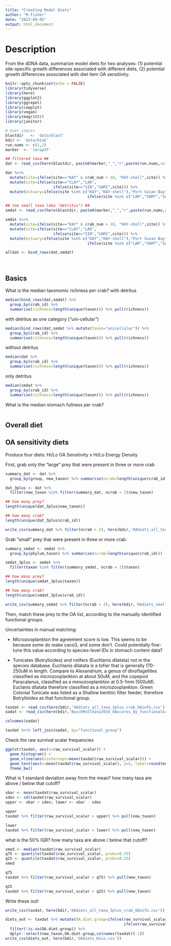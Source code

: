 ```yaml
---
title: "Creating Model Diets"
author: "M Fisher"
date: "2023-09-05"
output: html_document
---
```


# Description

From the dDNA data, summarize model diets for two analyses: (1) potential site-specific growth differences associated with different diets, (2) potential growth differences associated with diet item OA sensitivity.


```r
knitr::opts_chunk$set(echo = FALSE)
library(tidyverse)
library(here)
library(ggplot2)
library(ggrepel)
library(cowplot)
library(vegan)
library(magrittr)
library(janitor)

# User inputs
blastdir   <- 'data/blast'
bdir <- 'data/bioE'
run.nums <- c(1,2)
marker  <- 'lerayXT'
```

```r
## filtered taxa ##
dat <- read_csv(here(blastdir, paste0(marker,"_","r",paste(run.nums,collapse="-"),"_sample_taxonomy_filtered2_uniqueTaxa.csv")))

dat %<>%
  mutate(site=ifelse(site=="KAY" & crab_num > 18, "KAY-shell",site)) %>%
  mutate(site=ifelse(site=="CLAY","LAR",
                     ifelse(site=="SIN","SAMI",site))) %>%
  mutate(estuary=ifelse(site %in% c("KAY","KAY-shell"),"Port Susan Bay",
                                    ifelse(site %in% c("LAR","SAMT","SAMI"), "Samish Bay","Padilla Bay")))

## too small taxa (aka "detritus") ##
smdat <- read_csv(here(blastdir, paste0(marker,"_","r",paste(run.nums,collapse="-"),"_sample_taxonomy_SmallTaxa_uniqueTaxa.csv")))  

smdat %<>%
  mutate(site=ifelse(site=="KAY" & crab_num > 18, "KAY-shell",site)) %>%
  mutate(site=ifelse(site=="CLAY","LAR",
                     ifelse(site=="SIN","SAMI",site))) %>%
  mutate(estuary=ifelse(site %in% c("KAY","KAY-shell"),"Port Susan Bay",
                                    ifelse(site %in% c("LAR","SAMT","SAMI"), "Samish Bay","Padilla Bay")))

alldat <- bind_rows(dat,smdat)
```
<br>

## Basics

What is the median taxonomic richness per crab?
with detritus
```r
median(bind_rows(dat,smdat) %>%
  group_by(crab_id) %>%
  summarise(richness=length(unique(taxon))) %>% pull(richness))
```
with detritus as one category ("uni-cellular")
```r
median(bind_rows(dat,smdat %>% mutate(taxon="unicellular")) %>%
  group_by(crab_id) %>%
  summarise(richness=length(unique(taxon))) %>% pull(richness))
```

without detritus
```r
median(dat %>%
  group_by(crab_id) %>%
  summarise(richness=length(unique(taxon))) %>% pull(richness))
```
only detritus
```r
median(smdat %>%
  group_by(crab_id) %>%
  summarise(richness=length(unique(taxon))) %>% pull(richness))
```

What is the median stomach fullness per crab?
```r
```


## Overall diet





## OA sensitivity diets

Produce four diets: Hi/Lo OA Sensitivity x Hi/Lo Energy Density

First, grab only the "large" prey that were present in three or more crab
```r
summary_dat <- dat %>% 
  group_by(group, new_taxon) %>% summarise(ncrab=length(unique(crab_id)))

dat_3plus <- dat %>%
  filter(new_taxon %in% filter(summary_dat, ncrab > 2)$new_taxon)

## how many prey?
length(unique(dat_3plus$new_taxon))

## how many crab? 
length(unique(dat_3plus$crab_id))

write_csv(summary_dat %>% filter(ncrab > 2), here(bdir,'OAdiets_all_taxa_3plus_crab.csv'))

```

Grab "small" prey that were present in three or more crab.
```r
summary_smdat <- smdat %>% 
  group_by(phylum,taxon) %>% summarise(ncrab=length(unique(crab_id)))

smdat_3plus <- smdat %>%
  filter(taxon %in% filter(summary_smdat, ncrab > 2)$taxon)

## how many prey?
length(unique(smdat_3plus$taxon))

## how many crab? 
length(unique(smdat_3plus$crab_id))

write_csv(summary_smdat %>% filter(ncrab > 2), here(bdir,'OAdiets_small_taxa_3plus_crab.csv'))

```


Then, match these prey to the OA list, according to the manually identified functional groups. 

Uncertainties in manual matching: 

- Microzooplankton the agreement score is low. This seems to be because some do make caco3, and some don’t. Could potentially fine-tune this value according to species-level IDs in stomach content data?

- Tunicates (Botrylloides) and rotifers (Euchlanis dilatata) not in the species database. Euchlanis dilatata is a tofier that is generally 170-250uM in length. Compare to Alexandrium, a genus of dinoflagellites classified as microzooplankton at about 50uM, and the copepod Paracalanus, classified as a mesozooplankton at 0.5-1mm (500uM). Euclanis dilatata therefore classified as a microzooplankton. Green Colonial Tunicate was listed as a Shallow benthic filter feeder, therefore Botrylloides as that functional group.


```r
taxdat <- read_csv(here(bdir,'OAdiets_all_taxa_3plus_crab_OAinfo.csv'))
oadat <- read_csv(here(bdir,'BuschMcElhany2016_OAscores_by_functionalGroup.csv'),skip=1) %>% clean_names()

colnames(oadat)
```

```r
taxdat %<>% left_join(oadat, by="functional_group")
```

Check the raw survival scalar frequencies
```r
ggplot(taxdat, aes(x=raw_survival_scalar)) +
  geom_histogram() + 
  geom_vline(aes(xintercept=mean(taxdat$raw_survival_scalar))) +
  geom_text(aes(x=mean(taxdat$raw_survival_scalar), y=5, label=round(mean(taxdat$raw_survival_scalar),2))) +
  theme_bw()
```


What is 1 standard deviation away from the mean? how many taxa are above / below that cutoff?
```r
xbar <- mean(taxdat$raw_survival_scalar)
sdev <- sd(taxdat$raw_survival_scalar)
upper <- xbar + sdev; lower <- xbar - sdev

upper
taxdat %>% filter(raw_survival_scalar > upper) %>% pull(new_taxon)

lower
taxdat %>% filter(raw_survival_scalar < lower) %>% pull(new_taxon)
```

what is the 50% IQR? how many taxa are above / below that cutoff?
```r
xmed <- median(taxdat$raw_survival_scalar)
q75 <- quantile(taxdat$raw_survival_scalar, probs=0.75)
q25 <- quantile(taxdat$raw_survival_scalar, probs=0.25)
xmed

q75
taxdat %>% filter(raw_survival_scalar > q75) %>% pull(new_taxon)

q25
taxdat %>% filter(raw_survival_scalar < q25) %>% pull(new_taxon)
```
Write these out!
```r
write_csv(taxdat, here(bdir,'OAdiets_all_taxa_3plus_crab_OAinfo.csv'))

diets_out <- taxdat %>% mutate(OA.diet.group=ifelse(raw_survival_scalar < q25, "low",
                                                    ifelse(raw_survival_scalar > q75, "high",NA))) %>%
  filter(!is.na(OA.diet.group)) %>%
  dplyr::select(new_taxon,OA.diet.group,colnames(taxdat)[-1])
write_csv(diets_out, here(bdir,'OAdiets_HiLo.csv'))
```






